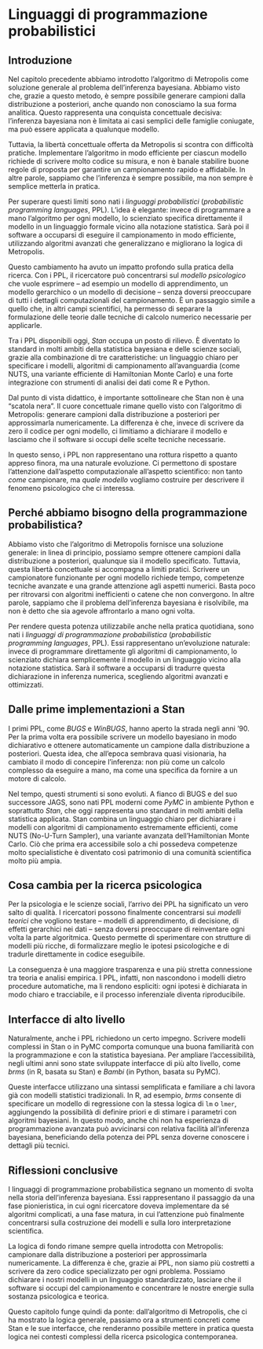 # Linguaggi di programmazione probabilistici {#sec-mcmc-ppl}

## Introduzione {.unnumbered .unlisted}

Nel capitolo precedente abbiamo introdotto l’algoritmo di Metropolis come soluzione generale al problema dell’inferenza bayesiana. Abbiamo visto che, grazie a questo metodo, è sempre possibile generare campioni dalla distribuzione a posteriori, anche quando non conosciamo la sua forma analitica. Questo rappresenta una conquista concettuale decisiva: l’inferenza bayesiana non è limitata ai casi semplici delle famiglie coniugate, ma può essere applicata a qualunque modello.

Tuttavia, la libertà concettuale offerta da Metropolis si scontra con difficoltà pratiche. Implementare l’algoritmo in modo efficiente per ciascun modello richiede di scrivere molto codice su misura, e non è banale stabilire buone regole di proposta per garantire un campionamento rapido e affidabile. In altre parole, sappiamo che l’inferenza è sempre possibile, ma non sempre è semplice metterla in pratica.

Per superare questi limiti sono nati i *linguaggi probabilistici* (*probabilistic programming languages*, PPL). L’idea è elegante: invece di programmare a mano l’algoritmo per ogni modello, lo scienziato specifica direttamente il modello in un linguaggio formale vicino alla notazione statistica. Sarà poi il software a occuparsi di eseguire il campionamento in modo efficiente, utilizzando algoritmi avanzati che generalizzano e migliorano la logica di Metropolis.

Questo cambiamento ha avuto un impatto profondo sulla pratica della ricerca. Con i PPL, il ricercatore può concentrarsi sul *modello psicologico* che vuole esprimere – ad esempio un modello di apprendimento, un modello gerarchico o un modello di decisione – senza doversi preoccupare di tutti i dettagli computazionali del campionamento. È un passaggio simile a quello che, in altri campi scientifici, ha permesso di separare la formulazione delle teorie dalle tecniche di calcolo numerico necessarie per applicarle.

Tra i PPL disponibili oggi, *Stan* occupa un posto di rilievo. È diventato lo standard in molti ambiti della statistica bayesiana e delle scienze sociali, grazie alla combinazione di tre caratteristiche: un linguaggio chiaro per specificare i modelli, algoritmi di campionamento all’avanguardia (come NUTS, una variante efficiente di Hamiltonian Monte Carlo) e una forte integrazione con strumenti di analisi dei dati come R e Python.

Dal punto di vista didattico, è importante sottolineare che Stan non è una “scatola nera”. Il cuore concettuale rimane quello visto con l’algoritmo di Metropolis: generare campioni dalla distribuzione a posteriori per approssimarla numericamente. La differenza è che, invece di scrivere da zero il codice per ogni modello, ci limitiamo a dichiarare il modello e lasciamo che il software si occupi delle scelte tecniche necessarie.

In questo senso, i PPL non rappresentano una rottura rispetto a quanto appreso finora, ma una naturale evoluzione. Ci permettono di spostare l’attenzione dall’aspetto computazionale all’aspetto scientifico: non tanto *come* campionare, ma *quale modello* vogliamo costruire per descrivere il fenomeno psicologico che ci interessa.

## Perché abbiamo bisogno della programmazione probabilistica?

Abbiamo visto che l’algoritmo di Metropolis fornisce una soluzione generale: in linea di principio, possiamo sempre ottenere campioni dalla distribuzione a posteriori, qualunque sia il modello specificato. Tuttavia, questa libertà concettuale si accompagna a limiti pratici. Scrivere un campionatore funzionante per ogni modello richiede tempo, competenze tecniche avanzate e una grande attenzione agli aspetti numerici. Basta poco per ritrovarsi con algoritmi inefficienti o catene che non convergono. In altre parole, sappiamo che il problema dell’inferenza bayesiana è risolvibile, ma non è detto che sia agevole affrontarlo a mano ogni volta.

Per rendere questa potenza utilizzabile anche nella pratica quotidiana, sono nati i *linguaggi di programmazione probabilistica* (*probabilistic programming languages*, PPL). Essi rappresentano un’evoluzione naturale: invece di programmare direttamente gli algoritmi di campionamento, lo scienziato dichiara semplicemente il modello in un linguaggio vicino alla notazione statistica. Sarà il software a occuparsi di tradurre questa dichiarazione in inferenza numerica, scegliendo algoritmi avanzati e ottimizzati.


## Dalle prime implementazioni a Stan

I primi PPL, come *BUGS* e *WinBUGS*, hanno aperto la strada negli anni ’90. Per la prima volta era possibile scrivere un modello bayesiano in modo dichiarativo e ottenere automaticamente un campione dalla distribuzione a posteriori. Questa idea, che all’epoca sembrava quasi visionaria, ha cambiato il modo di concepire l’inferenza: non più come un calcolo complesso da eseguire a mano, ma come una specifica da fornire a un motore di calcolo.

Nel tempo, questi strumenti si sono evoluti. A fianco di BUGS e del suo successore JAGS, sono nati PPL moderni come *PyMC* in ambiente Python e soprattutto *Stan*, che oggi rappresenta uno standard in molti ambiti della statistica applicata. Stan combina un linguaggio chiaro per dichiarare i modelli con algoritmi di campionamento estremamente efficienti, come NUTS (No-U-Turn Sampler), una variante avanzata dell’Hamiltonian Monte Carlo. Ciò che prima era accessibile solo a chi possedeva competenze molto specialistiche è diventato così patrimonio di una comunità scientifica molto più ampia.


## Cosa cambia per la ricerca psicologica

Per la psicologia e le scienze sociali, l’arrivo dei PPL ha significato un vero salto di qualità. I ricercatori possono finalmente concentrarsi sui *modelli teorici* che vogliono testare – modelli di apprendimento, di decisione, di effetti gerarchici nei dati – senza doversi preoccupare di reinventare ogni volta la parte algoritmica. Questo permette di sperimentare con strutture di modelli più ricche, di formalizzare meglio le ipotesi psicologiche e di tradurle direttamente in codice eseguibile.

La conseguenza è una maggiore trasparenza e una più stretta connessione tra teoria e analisi empirica. I PPL, infatti, non nascondono i modelli dietro procedure automatiche, ma li rendono espliciti: ogni ipotesi è dichiarata in modo chiaro e tracciabile, e il processo inferenziale diventa riproducibile.


## Interfacce di alto livello

Naturalmente, anche i PPL richiedono un certo impegno. Scrivere modelli complessi in Stan o in PyMC comporta comunque una buona familiarità con la programmazione e con la statistica bayesiana. Per ampliare l’accessibilità, negli ultimi anni sono state sviluppate interfacce di più alto livello, come *brms* (in R, basata su Stan) e *Bambi* (in Python, basata su PyMC).

Queste interfacce utilizzano una sintassi semplificata e familiare a chi lavora già con modelli statistici tradizionali. In R, ad esempio, *brms* consente di specificare un modello di regressione con la stessa logica di `lm` o `lmer`, aggiungendo la possibilità di definire priori e di stimare i parametri con algoritmi bayesiani. In questo modo, anche chi non ha esperienza di programmazione avanzata può avvicinarsi con relativa facilità all’inferenza bayesiana, beneficiando della potenza dei PPL senza doverne conoscere i dettagli più tecnici.


## Riflessioni conclusive {.unnumbered .unlisted}

I linguaggi di programmazione probabilistica segnano un momento di svolta nella storia dell’inferenza bayesiana. Essi rappresentano il passaggio da una fase pionieristica, in cui ogni ricercatore doveva implementare da sé algoritmi complicati, a una fase matura, in cui l’attenzione può finalmente concentrarsi sulla costruzione dei modelli e sulla loro interpretazione scientifica.

La logica di fondo rimane sempre quella introdotta con Metropolis: campionare dalla distribuzione a posteriori per approssimarla numericamente. La differenza è che, grazie ai PPL, non siamo più costretti a scrivere da zero codice specializzato per ogni problema. Possiamo dichiarare i nostri modelli in un linguaggio standardizzato, lasciare che il software si occupi del campionamento e concentrare le nostre energie sulla sostanza psicologica e teorica.

Questo capitolo funge quindi da ponte: dall’algoritmo di Metropolis, che ci ha mostrato la logica generale, passiamo ora a strumenti concreti come Stan e le sue interfacce, che renderanno possibile mettere in pratica questa logica nei contesti complessi della ricerca psicologica contemporanea.



